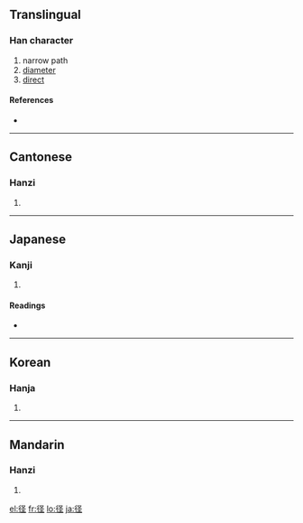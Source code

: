 {{also|徑}}
==Translingual==

===Han character===
{{Han char|rn=60|rad=彳|as=05|sn=8|four=|canj=竹人弓人一 (HONOM)}}

# narrow path
# [[diameter]]
# [[direct]]

====References====
* {{Han ref|kx=0365.411|dkj=10080|dj=0686.060|hdz=20818.010|uh=5F84|ud=24452}}

----

==Cantonese==

===Hanzi===
{{yue-hanzi|jyut=|y=ging3}}

# {{defn|Cantonese}}

----

==Japanese==

===Kanji===
{{ja-kanji|grade=4|rs=彳05}}

# {{defn|Japanese}}

====Readings====
* {{ja-readings|on=[[けい]] (kei)|kun=[[こみち]] (komichi), [[みち]] (michi), [[さしわたし]] (sashiwatashi)}}

----

==Korean==

===Hanja===
{{ko-hanja|hangeul=경|eumhun=|rv=gyeong|mr=kyŏng|y=kyeng}}

# {{defn|Korean}}

----

==Mandarin==

===Hanzi===
{{cmn-hanzi|tra=徑|pin=[[dāi]] ([[dai1]]), [[jìng]] ([[jing4]])|wg=tai<sup>1</sup>, ching<sup>4</sup>}}

# {{defn|Mandarin}}

[[el:径]]
[[fr:径]]
[[lo:径]]
[[ja:径]]